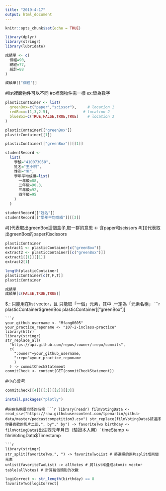 ```yaml
---
title: "2019-4-17"
output: html_document
---
```


```r
knitr::opts_chunk$set(echo = TRUE)
```

```r
library(dplyr)
library(stringr)
library(lubridate)
```
```r
成績單 <- c(
  個經=90,
  總經=77,
  統計=88
)
```
```r
成績單[["個經"]]
```
#list裡面物件可以不同
#c裡面物件需一樣 ex:皆為數字
```r
plasticContainer <- list(
  greenBox=c("paper","scissor"),     # location 1
  redBox=c(1,3,2.5),               # location 2
  blueBox=c(TRUE,FALSE,TRUE,TRUE)    # location 3
)
```
```r
plasticContainer[["greenBox"]] 
plasticContainer[[1]]
```
```r
plasticContainer[["greenBox"]][[1]]
```
```r
studentRecord <-
  list(
    學號="410073058",
    姓名="王小明",
    性別="男",
    學年平均成績=list(
      一年級=88,
      二年級=90.3,
      三年級=92,
      四年級=95
    )
  )

studentRecord[["姓名"]]
studentRecord[["學年平均成績"]][[3]]
```

#[]代表取出greenBox這個盒子,取一群的意思 <- 含paper和scissors
#[[]]代表取出greenBox的paper和scissors

```r
plasticContainer
extract1 <- plasticContainer[c("greenBox")]
extract2 <- plasticContainer[[c("greenBox")]]
extract1[[1]][[1]]
extract2[1]
```
```r
length(plasticContainer)
plasticContainer[c(T,F,T)]
plasticContainer
```
```r
成績單
成績單[c(FALSE,TRUE,TRUE)]
```
$.:
只能用在list vector，且
只能取「一個」元素，其中
.一定為「元素名稱」
```r
plasticContainer$greenBox
plasticContainer[["greenBox"]]
```
```r
your_github_username <- "Mfang0605"
your_practice_reponame <- "107-2-inclass-practice"
library(httr)
library(stringr)
str_replace_all(
  "https://api.github.com/repos/:owner/:repo/commits",
  c(
    ":owner"=your_github_username,
    ":repo"=your_practice_reponame
    )
  ) -> commitCheckStatement
commitCheck <- content(GET(commitCheckStatement))
```
#小心會考
```r
commitCheck[[4]][[3]][[2]][[3]]
```

```r
install.packages("plotly")
```

#`用在名稱很奇怪的時候
```r
library(readr)
filmVotingData <- read_csv("https://raw.githubusercontent.com/tpemartin/github-data/master/podcastcompetition3.csv")
str_replace(filmVotingData$請選擇你最喜歡的影片二部,", by"," by") -> favoriteTwo
birthday <- filmVotingData$`出生西元年月日（驗證本人用）`
timeStamp <- filmVotingData$Timestamp
```
```r
library(stringr)
str_split(favoriteTwo,", ") -> favoriteTwoList # 將選擇的兩片split成兩個元素
unlist(favoriteTwoList) -> allVotes # 將list堆疊成atomic vector
table(allVotes) # 計算每個類別的次數
```


```r
logiCorrect <- str_length(birthday) == 8
favoriteTwo[logiCorrect]
```

